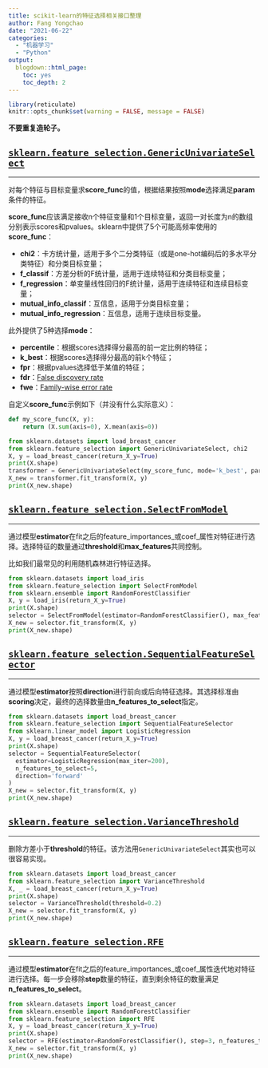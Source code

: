 ```yaml
---
title: scikit-learn的特征选择相关接口整理
author: Fang Yongchao
date: "2021-06-22"
categories:
  - "机器学习"
  - "Python"
output:
  blogdown::html_page:
    toc: yes
    toc_depth: 2
---
```


```r
library(reticulate)
knitr::opts_chunk$set(warning = FALSE, message = FALSE)
```

**不要重复造轮子。**

## [`sklearn.feature_selection.GenericUnivariateSelect`](https://scikit-learn.org/stable/modules/generated/sklearn.feature_selection.GenericUnivariateSelect.html#sklearn.feature_selection.GenericUnivariateSelect)

---------------------

对每个特征与目标变量求**score_func**的值，根据结果按照**mode**选择满足**param**条件的特征。

**score_func**应该满足接收n个特征变量和1个目标变量，返回一对长度为n的数组分别表示scores和pvalues。sklearn中提供了5个可能高频率使用的**score_func**：

- **chi2**：卡方统计量，适用于多个二分类特征（或是one-hot编码后的多水平分类特征）和分类目标变量；
- **f_classif**：方差分析的F统计量，适用于连续特征和分类目标变量；
- **f_regression**：单变量线性回归的F统计量，适用于连续特征和连续目标变量；
- **mutual_info_classif**：互信息，适用于分类目标变量；
- **mutual_info_regression**：互信息，适用于连续目标变量。

此外提供了5种选择**mode**：

- **percentile**：根据scores选择得分最高的前一定比例的特征；
- **k_best**：根据scores选择得分最高的前k个特征；
- **fpr**：根据pvalues选择低于某值的特征；
- **fdr**：[False discovery rate](https://en.wikipedia.org/wiki/False_discovery_rate)
- **fwe**：[Family-wise error rate](https://en.wikipedia.org/wiki/Family-wise_error_rate)

自定义**score_func**示例如下（并没有什么实际意义）：
```python
def my_score_func(X, y):
    return (X.sum(axis=0), X.mean(axis=0))
```

```python
from sklearn.datasets import load_breast_cancer
from sklearn.feature_selection import GenericUnivariateSelect, chi2
X, y = load_breast_cancer(return_X_y=True)
print(X.shape)
transformer = GenericUnivariateSelect(my_score_func, mode='k_best', param=10)
X_new = transformer.fit_transform(X, y)
print(X_new.shape)
```

## [`sklearn.feature_selection.SelectFromModel`](https://scikit-learn.org/stable/modules/generated/sklearn.feature_selection.SelectFromModel.html#sklearn.feature_selection.SelectFromModel)

---------------------

通过模型**estimator**在fit之后的feature_importances_或coef_属性对特征进行选择。选择特征的数量通过**threshold**和**max_features**共同控制。

比如我们最常见的利用随机森林进行特征选择。

```python
from sklearn.datasets import load_iris
from sklearn.feature_selection import SelectFromModel
from sklearn.ensemble import RandomForestClassifier
X, y = load_iris(return_X_y=True)
print(X.shape)
selector = SelectFromModel(estimator=RandomForestClassifier(), max_features=2)
X_new = selector.fit_transform(X, y)
print(X_new.shape)
```

## [`sklearn.feature_selection.SequentialFeatureSelector`](https://scikit-learn.org/stable/modules/generated/sklearn.feature_selection.SequentialFeatureSelector.html#sklearn.feature_selection.SequentialFeatureSelector)

---------------------

通过模型**estimator**按照**direction**进行前向或后向特征选择。其选择标准由**scoring**决定，最终的选择数量由**n_features_to_select**指定。

```python
from sklearn.datasets import load_breast_cancer
from sklearn.feature_selection import SequentialFeatureSelector
from sklearn.linear_model import LogisticRegression
X, y = load_breast_cancer(return_X_y=True)
print(X.shape)
selector = SequentialFeatureSelector(
  estimator=LogisticRegression(max_iter=200), 
  n_features_to_select=5, 
  direction='forward'
)
X_new = selector.fit_transform(X, y)
print(X_new.shape)
```


## [`sklearn.feature_selection.VarianceThreshold`](https://scikit-learn.org/stable/modules/generated/sklearn.feature_selection.VarianceThreshold.html#sklearn.feature_selection.VarianceThreshold)

---------------------

删除方差小于**threshold**的特征。该方法用`GenericUnivariateSelect`其实也可以很容易实现。

```python
from sklearn.datasets import load_breast_cancer
from sklearn.feature_selection import VarianceThreshold
X, _ = load_breast_cancer(return_X_y=True)
print(X.shape)
selector = VarianceThreshold(threshold=0.2)
X_new = selector.fit_transform(X, y)
print(X_new.shape)
```

## [`sklearn.feature_selection.RFE`](https://scikit-learn.org/stable/modules/generated/sklearn.feature_selection.RFE.html#sklearn.feature_selection.RFE)

---------------------

通过模型**estimator**在fit之后的feature_importances_或coef_属性迭代地对特征进行选择。每一步会移除**step**数量的特征，直到剩余特征的数量满足**n_features_to_select**。

```python
from sklearn.datasets import load_breast_cancer
from sklearn.ensemble import RandomForestClassifier
from sklearn.feature_selection import RFE
X, y = load_breast_cancer(return_X_y=True)
print(X.shape)
selector = RFE(estimator=RandomForestClassifier(), step=3, n_features_to_select=10)
X_new = selector.fit_transform(X, y)
print(X_new.shape)
```

